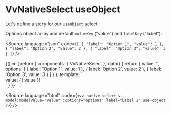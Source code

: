 
<Meta title="Components/NativeSelect/Props/useObject" />

# VvNativeSelect useObject

Let's define a story for our `useObject` select.

Options object array and default `valueKey` ("value") and `labelKey` ("label"):

<Source
	language="json"
	code={`[
	{
		"label": "Option 1",
		"value": 1
	},
	{
		"label": "Option 2",
		"value": 2
	},
	{
		"label": "Option 3",
		"value": 3
	}
]`}
/>

<Canvas>
	<Story name="useObject">
		{() => {
			return {
				components: { VvNativeSelect },
				data() {
					return {
						value: '',
						options: [
							{
								label: 'Option 1',
								value: 1
							},
							{
								label: 'Option 2',
								value: 2
							},
							{
								label: 'Option 3',
								value: 3
							}
						]
					}
				},
				template: `<div class="w-1/2">
						<vv-native-select v-model:modelValue="value" :options="options" label="Label 1" use-object />
						value: {{ value }}
					</div>`
			}
		}}
	</Story>
</Canvas>

<Source
	language="html"
	code={`<vv-native-select v-model:modelValue="value" :options="options" label="Label 1" use-object />`}
/>
